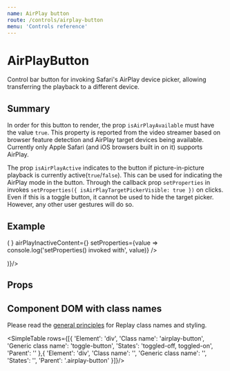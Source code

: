 ```yaml
---
name: AirPlay button
route: /controls/airplay-button
menu: 'Controls reference'
---
```



# AirPlayButton

Control bar button for invoking Safari's AirPlay device picker, allowing transferring the playback to a different device.

## Summary

In order for this button to render, the prop `isAirPlayAvailable` must have the value `true`. This property is reported from the video streamer based on browser feature detection and AirPlay target devices being available. Currently only Apple Safari (and iOS browsers built in on it) supports AirPlay.
 
The prop `isAirPlayActive` indicates to the button if picture-in-picture playback is currently active(`true`/`false`). This can be used for indicating the AirPlay mode in the button. Through the callback prop `setProperties` in invokes `setProperties({ isAirPlayTargetPickerVisible: true })` on clicks. Even if this is a toggle button, it cannot be used to hide the target picker. However, any other user gestures will do so.

## Example

<Playground>
  <ShowCase render={({ setProperties, isAirPlayTargetPickerVisible }) => (
    <AirPlayButton isAirPlayAvailable={true} airPlayActiveContent={<Airplay/>} airPlayInactiveContent={<Airplay/>} setProperties={value => console.log('setProperties() invoked with', value)} />

  )}/>
</Playground>

## Props

<PropsTable of={AirPlayButton} />

<Footnote/>

## Component DOM with class names

Please read the [general principles](/custom-replay/skins-styles) for Replay class names and styling.

<SimpleTable rows={[{ 
  'Element': 'div',
  'Class name': 'airplay-button',
  'Generic class name': 'toggle-button',
  'States': 'toggled-off, toggled-on',
  'Parent': ''
},{
  'Element': 'div',
  'Class name': '',
  'Generic class name': '',
  'States': '',
  'Parent': '.airplay-button'
}]}/>
